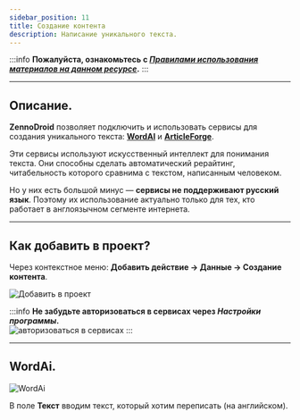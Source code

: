 ```yaml
---
sidebar_position: 11
title: Создание контента
description: Написание уникального текста.
---
```

:::info **Пожалуйста, ознакомьтесь с [*Правилами использования материалов на данном ресурсе*](../Disclaimer).**
:::
_______________________________________________  
## Описание.  
**ZennoDroid** позволяет подключить и использовать сервисы для создания уникального текста: [**WordAI**](https://wordai.com/) и [**ArticleForge**](https://www.articleforge.com/).  

Эти сервисы используют искусственный интеллект для понимания текста. Они способны сделать автоматический рерайтинг, читабельность которого сравнима с текстом, написанным человеком.  

Но у них есть большой минус — **сервисы не поддерживают русский язык**. Поэтому их использование актуально только для тех, кто работает в англоязычном сегменте интернета.  
_______________________________________________ 
## Как добавить в проект?    
Через контекстное меню: **Добавить действие → Данные → Создание контента**.  

![Добавить в проект](./assets/ContentCreator/ContentCreator_pic1.png)  

:::info **Не забудьте авторизоваться в сервисах через *Настройки программы*.**  
![авторизоваться в сервисах](./assets/ContentCreator/ContentCreator_pic2.png)
:::
_______________________________________________  
## WordAi.  
![WordAi](./assets/ContentCreator/ContentCreator_pic3.png)  

В поле **Текст** вводим текст, который хотим переписать (на английском).   

